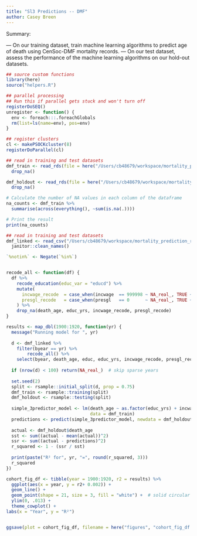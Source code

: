 ```yaml
---
title: "Sl3 Predictions -- DMF" 
author: Casey Breen
---
```


Summary: 

— On our training dataset, train machine learning algorithms to predict age of death using CenSoc-DMF mortality records.
— On our test dataset, assess the performance of the machine learning algorithms on our hold-out datasets. 

```r
## source custom functions 
library(here)
source("helpers.R")

## parallel processing 
## Run this if parallel gets stuck and won't turn off
registerDoSEQ()
unregister <- function() {
  env <- foreach:::.foreachGlobals
  rm(list=ls(name=env), pos=env)
}

## register clusters 
cl <- makePSOCKcluster(8)
registerDoParallel(cl)

## read in training and test datasets 
dmf_train <- read_rds(file = here("/Users/cb48679/workspace/mortality_prediction_replication/data/censoc_dmf_train_data_new.rds")) %>% 
  drop_na() 

dmf_holdout <- read_rds(file = here("/Users/cb48679/workspace/mortality_prediction_replication/data/censoc_dmf_train_data_new.rds")) %>%
  drop_na() 

# Calculate the number of NA values in each column of the dataframe
na_counts <- dmf_train %>%
  summarise(across(everything(), ~sum(is.na(.))))

# Print the result
print(na_counts)

```


```r
## read in training and test datasets 
dmf_linked <- read_csv("/Users/cb48679/workspace/mortality_prediction_replication/data/censoc_dmf_v3_linked.csv") %>% 
  janitor::clean_names()

`%notin%` <- Negate(`%in%`)


recode_all <- function(df) {
  df %>%
    recode_education(educ_var = "educd") %>%
    mutate(
      incwage_recode  = case_when(incwage  == 999998 ~ NA_real_, TRUE ~ incwage),
      presgl_recode   = case_when(presgl   == 0      ~ NA_real_, TRUE ~ occscore)
    ) %>%
    drop_na(death_age, educ_yrs, incwage_recode, presgl_recode)
}

results <- map_dbl(1900:1920, function(yr) {
  message("Running model for ", yr)
  
  d <- dmf_linked %>%
    filter(byear == yr) %>%
        recode_all() %>% 
    select(byear, death_age, educ, educ_yrs, incwage_recode, presgl_recode) 
  
  if (nrow(d) < 100) return(NA_real_)  # skip sparse years
  
  set.seed(2)
  split <- rsample::initial_split(d, prop = 0.75)
  dmf_train <- rsample::training(split)
  dmf_holdout <- rsample::testing(split)
  
  simple_3predictor_model <- lm(death_age ~ as.factor(educ_yrs) + incwage_recode + as.factor(presgl_recode),
                                data = dmf_train)
  predictions <- predict(simple_3predictor_model, newdata = dmf_holdout)
  
  actual <- dmf_holdout$death_age
  sst <- sum((actual - mean(actual))^2)
  ssr <- sum((actual - predictions)^2)
  r_squared <- 1 - (ssr / sst)
  
  print(paste("R² for", yr, "=", round(r_squared, 3)))
  r_squared
})

cohort_fig_df <- tibble(year = 1900:1920, r2 = results) %>% 
  ggplot(aes(x = year, y = r2+ 0.002)) +
  geom_line() +
  geom_point(shape = 21, size = 3, fill = "white") +  # solid circular points
  ylim(0, .013) + 
  theme_cowplot() + 
labs(x = "Year", y = "R²")


ggsave(plot = cohort_fig_df, filename = here("figures", "cohort_fig_df.png"), bg = "white", width = 6, height = 4)


```
